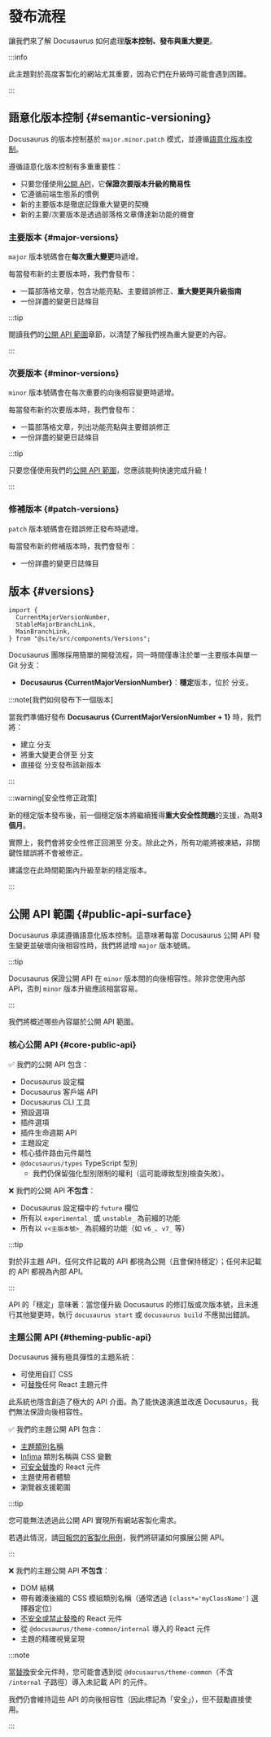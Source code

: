 # 發布流程

讓我們來了解 Docusaurus 如何處理**版本控制、發布與重大變更**。

:::info

此主題對於高度客製化的網站尤其重要，因為它們在升級時可能會遇到困難。

:::

## 語意化版本控制 {#semantic-versioning}

Docusaurus 的版本控制基於 `major.minor.patch` 模式，並遵循[語意化版本控制](https://semver.org/)。

遵循語意化版本控制有多重重要性：

- 只要您僅使用[公開 API](/community/release-process#public-api-surface)，它**保證次要版本升級的簡易性**
- 它遵循前端生態系的慣例
- 新的主要版本是徹底記錄重大變更的契機
- 新的主要/次要版本是透過部落格文章傳達新功能的機會

### 主要版本 {#major-versions}

`major` 版本號碼會在**每次重大變更**時遞增。

每當發布新的主要版本時，我們會發布：

- 一篇部落格文章，包含功能亮點、主要錯誤修正、**重大變更與升級指南**
- 一份詳盡的變更日誌條目

:::tip

閱讀我們的[公開 API 範圍](#public-api-surface)章節，以清楚了解我們視為重大變更的內容。

:::

### 次要版本 {#minor-versions}

`minor` 版本號碼會在每次重要的向後相容變更時遞增。

每當發布新的次要版本時，我們會發布：

- 一篇部落格文章，列出功能亮點與主要錯誤修正
- 一份詳盡的變更日誌條目

:::tip

只要您僅使用我們的[公開 API 範圍](#public-api-surface)，您應該能夠快速完成升級！

:::

### 修補版本 {#patch-versions}

`patch` 版本號碼會在錯誤修正發布時遞增。

每當發布新的修補版本時，我們會發布：

- 一份詳盡的變更日誌條目

## 版本 {#versions}

```mdx-code-block
import {
  CurrentMajorVersionNumber,
  StableMajorBranchLink,
  MainBranchLink,
} from "@site/src/components/Versions";
```

Docusaurus 團隊採用簡單的開發流程，同一時間僅專注於單一主要版本與單一 Git 分支：

- **Docusaurus {CurrentMajorVersionNumber}**：**穩定**版本，位於 <MainBranchLink/> 分支。

:::note[我們如何發布下一個版本]

當我們準備好發布 **Docusaurus {CurrentMajorVersionNumber + 1}** 時，我們將：

- 建立 <StableMajorBranchLink/> 分支
- 將重大變更合併至 <MainBranchLink/> 分支
- 直接從 <MainBranchLink/> 分支發布該新版本

:::

:::warning[安全性修正政策]

新的穩定版本發布後，前一個穩定版本將繼續獲得**重大安全性問題**的支援，為期**3個月**。

實際上，我們會將安全性修正回溯至 <StableMajorBranchLink/> 分支。除此之外，所有功能將被凍結，非關鍵性錯誤將不會被修正。

建議您在此時間範圍內升級至新的穩定版本。

:::

## 公開 API 範圍 {#public-api-surface}

Docusaurus 承諾遵循語意化版本控制。這意味著每當 Docusaurus 公開 API 發生變更並破壞向後相容性時，我們將遞增 `major` 版本號碼。

:::tip

Docusaurus 保證公開 API 在 `minor` 版本間的向後相容性。除非您使用內部 API，否則 `minor` 版本升級應該相當容易。

:::

我們將概述哪些內容屬於公開 API 範圍。

### 核心公開 API {#core-public-api}

✅ 我們的公開 API 包含：

- Docusaurus 設定檔
- Docusaurus 客戶端 API
- Docusaurus CLI 工具
- 預設選項
- 插件選項
- 插件生命週期 API
- 主題設定
- 核心插件路由元件屬性
- `@docusaurus/types` TypeScript 型別
  - 我們仍保留強化型別限制的權利（這可能導致型別檢查失敗）。

❌ 我們的公開 API **不包含**：

- Docusaurus 設定檔中的 `future` 欄位
- 所有以 `experimental_` 或 `unstable_` 為前綴的功能
- 所有以 `v<主版本號>_` 為前綴的功能（如 `v6_`、`v7_` 等）

:::tip

對於非主題 API，任何文件記載的 API 都視為公開（且會保持穩定）；任何未記載的 API 都視為內部 API。

:::

API 的「穩定」意味著：當您僅升級 Docusaurus 的修訂版或次版本號，且未進行其他變更時，執行 `docusaurus start` 或 `docusaurus build` 不應拋出錯誤。

### 主題公開 API {#theming-public-api}

Docusaurus 擁有極具彈性的主題系統：

- 可使用自訂 CSS
- 可[替換](/docs/swizzling)任何 React 主題元件

此系統也隱含創造了極大的 API 介面。為了能快速演進並改進 Docusaurus，我們無法保證向後相容性。

✅ 我們的主題公開 API 包含：

- [主題類別名稱](/docs/styling-layout#theme-class-names)
- [Infima](/docs/styling-layout#styling-your-site-with-infima) 類別名稱與 CSS 變數
- [可安全替換](/docs/swizzling#what-is-safe-to-swizzle)的 React 元件
- 主題使用者體驗
- 瀏覽器支援範圍

:::tip

您可能無法透過此公開 API 實現所有網站客製化需求。

若遇此情況，請[回報您的客製化用例](https://github.com/facebook/docusaurus/discussions/5468)，我們將研議如何擴展公開 API。

:::

❌ 我們的主題公開 API **不包含**：

- DOM 結構
- 帶有雜湊後綴的 CSS 模組類別名稱（通常透過 `[class*='myClassName']` 選擇器定位）
- [不安全或禁止替換](/docs/swizzling#what-is-safe-to-swizzle)的 React 元件
- 從 `@docusaurus/theme-common/internal` 導入的 React 元件
- 主題的精確視覺呈現

:::note

當[替換](/docs/swizzling)安全元件時，您可能會遇到從 `@docusaurus/theme-common`（不含 `/internal` 子路徑）導入未記載 API 的元件。

我們仍會維持這些 API 的向後相容性（因此標記為「安全」），但不鼓勵直接使用。

:::